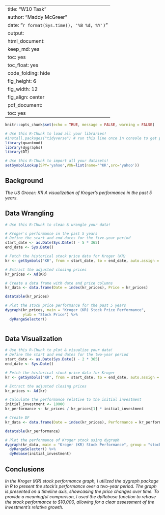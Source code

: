 
---
title: "W10 Task"
author: "Maddy McGreer"
date: "`r format(Sys.time(), '%B %d, %Y')`"
output:
  html_document:
    keep_md: yes
    toc: yes
    toc_float: yes
    code_folding: hide
    fig_height: 6
    fig_width: 12
    fig_align: center
  pdf_document:
    toc: yes
---

```r
knitr::opts_chunk$set(echo = TRUE, message = FALSE, warning = FALSE)
```

```r
# Use this R-Chunk to load all your libraries!
#install.packages("tidyverse") # run this line once in console to get package
library(quantmod)
library(dygraphs)
library(DT)
```

```r
# Use this R-Chunk to import all your datasets!
setSymbolLookup(SPY='yahoo',VXN=list(name='^KR',src='yahoo'))


```


## Background

_The US Grocer: KR_
_A visualization of Kroger's performance in the past 5 years._

## Data Wrangling

```r
# Use this R-Chunk to clean & wrangle your data!

# Kroger's performance in the past 5 years
# Define the start and end dates for the five-year period
start_date <- as.Date(Sys.Date() - 5 * 365)
end_date <- Sys.Date()

# Fetch the historical stock price data for Kroger (KR)
kr <- getSymbols("KR", from = start_date, to = end_date, auto.assign = TRUE)

# Extract the adjusted closing prices
kr_prices <- Ad(KR)

# Create a data frame with date and price columns
kr_data <- data.frame(Date = index(kr_prices), Price = kr_prices)
```

```r
datatable(kr_prices)
```


```r
# Plot the stock price performance for the past 5 years
dygraph(kr_prices, main = "Kroger (KR) Stock Price Performance",
        ylab = "Stock Price") %>%
  dyRangeSelector()



```

## Data Visualization

```r
# Use this R-Chunk to plot & visualize your data!
# Define the start and end dates for the two-year period
start_date <- as.Date(Sys.Date() - 2 * 365)
end_date <- Sys.Date()

# Fetch the historical stock price data for Kroger
kr <- getSymbols("KR", from = start_date, to = end_date, auto.assign = FALSE)

# Extract the adjusted closing prices
kr_prices <- Ad(kr)

# Calculate the performance relative to the initial investment
initial_investment <- 10000
kr_performance <- kr_prices / kr_prices[1] * initial_investment

# Create DF
kr_data <- data.frame(Date = index(kr_prices), Performance = kr_performance, row.names = NULL)

```

```r
datatable(kr_performance)
```


```r
# Plot the performance of Kroger stock using dygraph
dygraph(kr_data, main = "Kroger (KR) Stock Performance", group = "stock", ylab = "Performance ($)") %>%
  dyRangeSelector() %>%
  dyRebase(initial_investment)

```

## Conclusions
_In the Kroger (KR) stock performance graph, I utilized the dygraph package in R to present the stock's performance over a two-year period. The graph is presented on a timeline axis, showcasing the price changes over time. To provide a meaningful comparison, I used the dyRebase function to rebase the stock performance to $10,000, allowing for a clear assessment of the investment's relative growth._




